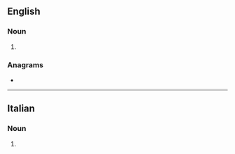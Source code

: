 ==English==

===Noun===
{{head|en|noun form}}

# {{plural of|en|concetto}}

===Anagrams===
* {{anagrams|en|a=cceinott|tectonic}}

----

==Italian==

===Noun===
{{head|it|noun plural form|g=m}}

# {{plural of|it|concetto}}